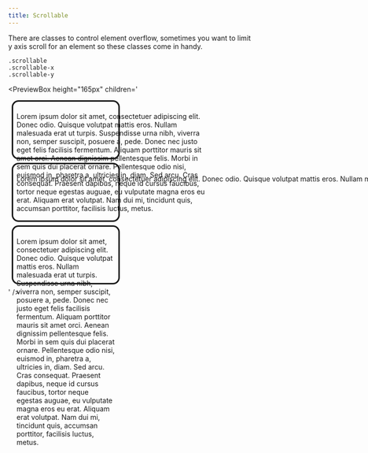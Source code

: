 ---
title: Scrollable
---


There are classes to control element overflow, sometimes you want to limit y axis scroll for an element so these classes come in handy.

`.scrollable`  
`.scrollable-x`  
`.scrollable-y`

<PreviewBox
  height="165px"
  children='<!DOCTYPE html>
<html lang="en">
	<head>
		<meta charset="UTF-8" />
		<meta http-equiv="X-UA-Compatible" content="IE=edge" />
		<meta name="viewport" content="width=device-width, initial-scale=1.0" />
		<link rel="stylesheet" href="https://raw.githack.com/amir2mi/FlatifyCSS/master/dist/css/flatify-min.css" />
		<title>Colors helper classes</title>
        <style>
            .my-box{
                width: 200px;
                height: 100px;
                padding: 0.5em;
				margin: 0.5em;
                border: 0.25em solid;
                border-radius: 1em;
            }
        </style>
	</head>
	<body class="flex-center">
        <div class="my-box style-blue scrollable">
			<p class="text-centered" style="width: 400px">
                Lorem ipsum dolor sit amet, consectetuer adipiscing elit. Donec odio. Quisque volutpat mattis eros. Nullam malesuada erat ut turpis. Suspendisse urna nibh, viverra non, semper suscipit, posuere a, pede.
                Donec nec justo eget felis facilisis fermentum. Aliquam porttitor mauris sit amet orci. Aenean dignissim pellentesque felis.
                Morbi in sem quis dui placerat ornare. Pellentesque odio nisi, euismod in, pharetra a, ultricies in, diam. Sed arcu. Cras consequat.
                Praesent dapibus, neque id cursus faucibus, tortor neque egestas auguae, eu vulputate magna eros eu erat. Aliquam erat volutpat. Nam dui mi, tincidunt quis, accumsan porttitor, facilisis luctus, metus.
            </p>
        </div>
		<div class="my-box style-blue scrollable-x">
			<p class="text-centered" style="white-space: nowrap">
                Lorem ipsum dolor sit amet, consectetuer adipiscing elit. Donec odio. Quisque volutpat mattis eros. Nullam malesuada erat ut turpis. Suspendisse urna nibh, viverra non, semper suscipit, posuere a, pede.
                Donec nec justo eget felis facilisis fermentum. Aliquam porttitor mauris sit amet orci. Aenean dignissim pellentesque felis.
                Morbi in sem quis dui placerat ornare. Pellentesque odio nisi, euismod in, pharetra a, ultricies in, diam. Sed arcu. Cras consequat.
                Praesent dapibus, neque id cursus faucibus, tortor neque egestas auguae, eu vulputate magna eros eu erat. Aliquam erat volutpat. Nam dui mi, tincidunt quis, accumsan porttitor, facilisis luctus, metus.
            </p>
        </div>
        <div class="my-box flex-center style-blue scrollable-y">
			<p class="text-centered">
                Lorem ipsum dolor sit amet, consectetuer adipiscing elit. Donec odio. Quisque volutpat mattis eros. Nullam malesuada erat ut turpis. Suspendisse urna nibh, viverra non, semper suscipit, posuere a, pede.
                Donec nec justo eget felis facilisis fermentum. Aliquam porttitor mauris sit amet orci. Aenean dignissim pellentesque felis.
                Morbi in sem quis dui placerat ornare. Pellentesque odio nisi, euismod in, pharetra a, ultricies in, diam. Sed arcu. Cras consequat.
                Praesent dapibus, neque id cursus faucibus, tortor neque egestas auguae, eu vulputate magna eros eu erat. Aliquam erat volutpat. Nam dui mi, tincidunt quis, accumsan porttitor, facilisis luctus, metus.
            </p>
        </div>
    </body>
</html>'
/>
